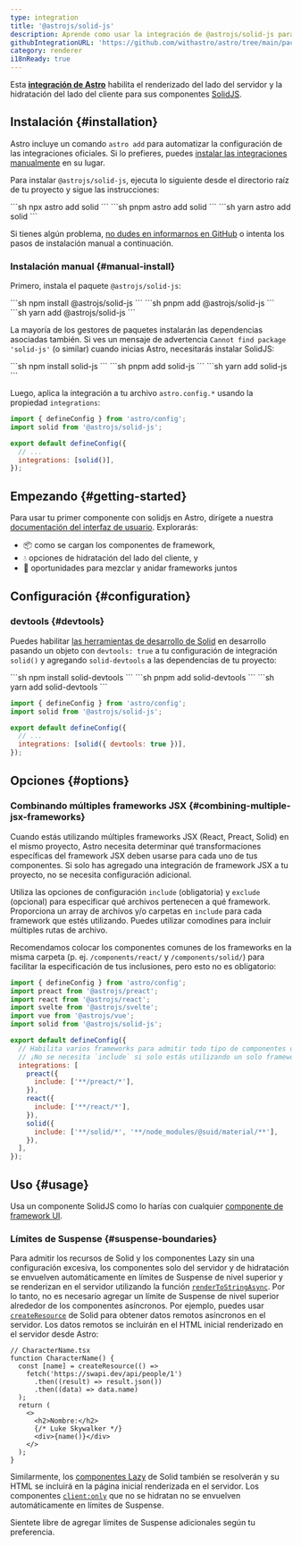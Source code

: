 ```yaml
---
type: integration
title: '@astrojs/solid-js'
description: Aprende como usar la integración de @astrojs/solid-js para extender el soporte de Solidjs en tu proyecto de Astro.
githubIntegrationURL: 'https://github.com/withastro/astro/tree/main/packages/integrations/solid/'
category: renderer
i18nReady: true
---
```


Esta **[integración de Astro][astro-integration]** habilita el renderizado del lado del servidor y la hidratación del lado del cliente para sus componentes [SolidJS](https://www.solidjs.com/).


## Instalación \{#installation\}

Astro incluye un comando `astro add` para automatizar la configuración de las integraciones oficiales. Si lo prefieres, puedes [instalar las integraciones manualmente](#manual-install) en su lugar.

Para instalar `@astrojs/solid-js`, ejecuta lo siguiente desde el directorio raíz de tu proyecto y sigue las instrucciones:

<PackageManagerTabs>
  <Fragment slot="npm">
  ```sh
  npx astro add solid
  ```
  </Fragment>
  <Fragment slot="pnpm">
  ```sh
  pnpm astro add solid
  ```
  </Fragment>
  <Fragment slot="yarn">
  ```sh
  yarn astro add solid
  ```
  </Fragment>
</PackageManagerTabs>

Si tienes algún problema, [no dudes en informarnos en GitHub](https://github.com/withastro/astro/issues) o intenta los pasos de instalación manual a continuación.

### Instalación manual \{#manual-install\}

Primero, instala el paquete `@astrojs/solid-js`:

<PackageManagerTabs>
  <Fragment slot="npm">
  ```sh
  npm install @astrojs/solid-js
  ```
  </Fragment>
  <Fragment slot="pnpm">
  ```sh
  pnpm add @astrojs/solid-js
  ```
  </Fragment>
  <Fragment slot="yarn">
  ```sh
  yarn add @astrojs/solid-js
  ```
  </Fragment>
</PackageManagerTabs>

La mayoría de los gestores de paquetes instalarán las dependencias asociadas también. Si ves un mensaje de advertencia `Cannot find package 'solid-js'` (o similar) cuando inicias Astro, necesitarás instalar SolidJS:

<PackageManagerTabs>
  <Fragment slot="npm">
  ```sh
  npm install solid-js
  ```
  </Fragment>
  <Fragment slot="pnpm">
  ```sh
  pnpm add solid-js
  ```
  </Fragment>
  <Fragment slot="yarn">
  ```sh
  yarn add solid-js
  ```
  </Fragment>
</PackageManagerTabs>

Luego, aplica la integración a tu archivo `astro.config.*` usando la propiedad `integrations`:

```js title="astro.config.mjs" ins={2} ins="solid()"
import { defineConfig } from 'astro/config';
import solid from '@astrojs/solid-js';

export default defineConfig({
  // ...
  integrations: [solid()],
});
```

## Empezando \{#getting-started\}

Para usar tu primer componente con solidjs en Astro, dirígete a nuestra [documentación del interfaz de usuario][astro-ui-frameworks]. Explorarás:

* 📦 como se cargan los componentes de framework,
* 💧 opciones de hidratación del lado del cliente, y
* 🤝 oportunidades para mezclar y anidar frameworks juntos

## Configuración \{#configuration\}

### devtools \{#devtools\}

<p><Since pkg="@astrojs/solid-js" v="4.2.0" /></p>

Puedes habilitar [las herramientas de desarrollo de Solid](https://github.com/thetarnav/solid-devtools) en desarrollo pasando un objeto con `devtools: true` a tu configuración de integración `solid()` y agregando `solid-devtools` a las dependencias de tu proyecto:

<PackageManagerTabs>
  <Fragment slot="npm">
  ```sh
  npm install solid-devtools
  ```
  </Fragment>
  <Fragment slot="pnpm">
  ```sh
  pnpm add solid-devtools
  ```
  </Fragment>
  <Fragment slot="yarn">
  ```sh
  yarn add solid-devtools
  ```
  </Fragment>
</PackageManagerTabs>

```js title="astro.config.mjs"
import { defineConfig } from 'astro/config';
import solid from '@astrojs/solid-js';

export default defineConfig({
  // ...
  integrations: [solid({ devtools: true })],
});
```

## Opciones \{#options\}

### Combinando múltiples frameworks JSX \{#combining-multiple-jsx-frameworks\}

Cuando estás utilizando múltiples frameworks JSX (React, Preact, Solid) en el mismo proyecto, Astro necesita determinar qué transformaciones específicas del framework JSX deben usarse para cada uno de tus componentes. Si solo has agregado una integración de framework JSX a tu proyecto, no se necesita configuración adicional.

Utiliza las opciones de configuración `include` (obligatoria) y `exclude` (opcional) para especificar qué archivos pertenecen a qué framework. Proporciona un array de archivos y/o carpetas en `include` para cada framework que estés utilizando. Puedes utilizar comodines para incluir múltiples rutas de archivo.

Recomendamos colocar los componentes comunes de los frameworks en la misma carpeta (p. ej. `/components/react/` y `/components/solid/`) para facilitar la especificación de tus inclusiones, pero esto no es obligatorio:

```js title="astro.config.mjs"
import { defineConfig } from 'astro/config';
import preact from '@astrojs/preact';
import react from '@astrojs/react';
import svelte from '@astrojs/svelte';
import vue from '@astrojs/vue';
import solid from '@astrojs/solid-js';

export default defineConfig({
  // Habilita varios frameworks para admitir todo tipo de componentes diferentes.
  // ¡No se necesita `include` si solo estás utilizando un solo framework JSX!
  integrations: [
    preact({
      include: ['**/preact/*'],
    }),
    react({
      include: ['**/react/*'],
    }),
    solid({
      include: ['**/solid/*', '**/node_modules/@suid/material/**'],
    }),
  ],
});
```

## Uso \{#usage\}

Usa un componente SolidJS como lo harías con cualquier [componente de framework UI](/es/guides/framework-components/).

### Límites de Suspense \{#suspense-boundaries\}

Para admitir los recursos de Solid y los componentes Lazy sin una configuración excesiva, los componentes solo del servidor y de hidratación se envuelven automáticamente en límites de Suspense de nivel superior y se renderizan en el servidor utilizando la función [`renderToStringAsync`][solid-render-to-string-async]. Por lo tanto, no es necesario agregar un límite de Suspense de nivel superior alrededor de los componentes asíncronos.
Por ejemplo, puedes usar [`createResource`][solid-create-resource] de Solid para obtener datos remotos asíncronos en el servidor. Los datos remotos se incluirán en el HTML inicial renderizado en el servidor desde Astro:

```tsx
// CharacterName.tsx
function CharacterName() {
  const [name] = createResource(() =>
    fetch('https://swapi.dev/api/people/1')
      .then((result) => result.json())
      .then((data) => data.name)
  );
  return (
    <>
      <h2>Nombre:</h2>
      {/* Luke Skywalker */}
      <div>{name()}</div>
    </>
  );
}
```

Similarmente, los [componentes Lazy][solid-lazy-components] de Solid también se resolverán y su HTML se incluirá en la página inicial renderizada en el servidor.
Los componentes [`client:only`][astro-client-only] que no se hidratan no se envuelven automáticamente en límites de Suspense.

Sientete libre de agregar límites de Suspense adicionales según tu preferencia.

[astro-integration]: /es/guides/integrations-guide/

[astro-ui-frameworks]: /es/guides/framework-components/#usando-componente-de-framework

[astro-client-only]: /es/reference/directives-reference/#clientonly

[solid-render-to-string-async]: https://www.solidjs.com/docs/latest/api#rendertostringasync

[solid-create-resource]: https://www.solidjs.com/docs/latest/api#createresource

[solid-lazy-components]: https://www.solidjs.com/docs/latest/api#lazy
